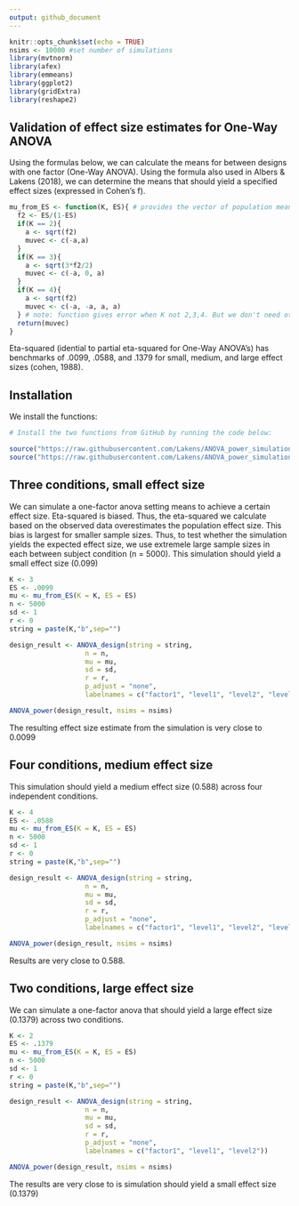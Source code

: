 ```yaml
---
output: github_document
---
```


```r
knitr::opts_chunk$set(echo = TRUE)
nsims <- 10000 #set number of simulations
library(mvtnorm)
library(afex)
library(emmeans)
library(ggplot2)
library(gridExtra)
library(reshape2)

```

## Validation of effect size estimates for One-Way ANOVA

Using the formulas below, we can calculate the means for between designs with one factor (One-Way ANOVA). Using the formula also used in Albers & Lakens (2018), we can determine the means that should yield a specified effect sizes (expressed in Cohen's f).

```r
mu_from_ES <- function(K, ES){ # provides the vector of population means for a given population ES and nr of groups
  f2 <- ES/(1-ES)
  if(K == 2){
    a <- sqrt(f2)
    muvec <- c(-a,a)
  }
  if(K == 3){
    a <- sqrt(3*f2/2)
    muvec <- c(-a, 0, a)
  }
  if(K == 4){
    a <- sqrt(f2)
    muvec <- c(-a, -a, a, a)
  } # note: function gives error when K not 2,3,4. But we don't need other K.
  return(muvec)
}

```

Eta-squared (idential to partial eta-squared for One-Way ANOVA's) has benchmarks of .0099, .0588, and .1379 for small, medium, and large effect sizes (cohen, 1988). 

## Installation

We install the functions:

```r
# Install the two functions from GitHub by running the code below:

source("https://raw.githubusercontent.com/Lakens/ANOVA_power_simulation/master/ANOVA_design.R")
source("https://raw.githubusercontent.com/Lakens/ANOVA_power_simulation/master/ANOVA_power.R")
```

## Three conditions, small effect size

We can simulate a one-factor anova setting means to achieve a certain effect size. Eta-squared is biased. Thus, the eta-squared we calculate based on the observed data overestimates the population effect size. This bias is largest for smaller sample sizes. Thus, to test whether the simulation yields the expected effect size, we use extremele large sample sizes in each between subject condition (n = 5000). This simulation should yield a small effect size (0.099)

```r
K <- 3
ES <- .0099
mu <- mu_from_ES(K = K, ES = ES)
n <- 5000
sd <- 1
r <- 0
string = paste(K,"b",sep="")
```

```r
design_result <- ANOVA_design(string = string,
                   n = n, 
                   mu = mu, 
                   sd = sd, 
                   r = r, 
                   p_adjust = "none",
                   labelnames = c("factor1", "level1", "level2", "level3"))

ANOVA_power(design_result, nsims = nsims)

```

The resulting effect size estimate from the simulation is very close to 0.0099

## Four conditions, medium effect size

This simulation should yield a medium effect size (0.588) across four independent conditions.

```r
K <- 4
ES <- .0588
mu <- mu_from_ES(K = K, ES = ES)
n <- 5000
sd <- 1
r <- 0
string = paste(K,"b",sep="")
```



```r
design_result <- ANOVA_design(string = string,
                   n = n, 
                   mu = mu, 
                   sd = sd, 
                   r = r, 
                   p_adjust = "none",
                   labelnames = c("factor1", "level1", "level2", "level3", "level4"))

ANOVA_power(design_result, nsims = nsims)

```

Results are very close to 0.588. 

## Two conditions, large effect size

We can simulate a one-factor anova that should yield a large effect size (0.1379) across two conditions. 

```r
K <- 2
ES <- .1379
mu <- mu_from_ES(K = K, ES = ES)
n <- 5000
sd <- 1
r <- 0
string = paste(K,"b",sep="")
```

```r
design_result <- ANOVA_design(string = string,
                   n = n, 
                   mu = mu, 
                   sd = sd, 
                   r = r, 
                   p_adjust = "none",
                   labelnames = c("factor1", "level1", "level2"))

ANOVA_power(design_result, nsims = nsims)

```

The results are very close to is simulation should yield a small effect size (0.1379)
